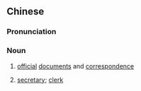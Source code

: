 ==Chinese==
{{zh-forms|s=文牍}}

===Pronunciation===
{{zh-pron
|m=wéndú
|c=man4 duk6
|mn=qz,xm,zz:bûn-to̍k
|cat=n
}}

===Noun===
{{zh-noun}}

# [[official]] [[document]]s and [[correspondence]]
# {{lb|zh|old}} [[secretary]]; [[clerk]]